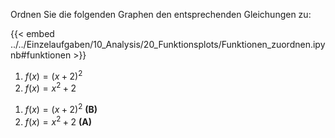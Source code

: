 Ordnen Sie die folgenden Graphen den entsprechenden Gleichungen zu:

{{< embed ../../Einzelaufgaben/10_Analysis/20_Funktionsplots/Funktionen_zuordnen.ipynb#funktionen >}}

::: {.content-hidden when-profile="solved" unless-meta="hide-solutions.101020"}
#. $f(x) = (x + 2)^2$
#. $f(x) = x^2 + 2$
:::

::: {.content-visible when-profile="solved" unless-meta="hide-solutions.101020"}
#. $f(x) = (x + 2)^2$ **(B)**
#. $f(x) = x^2 + 2$ **(A)**
:::
